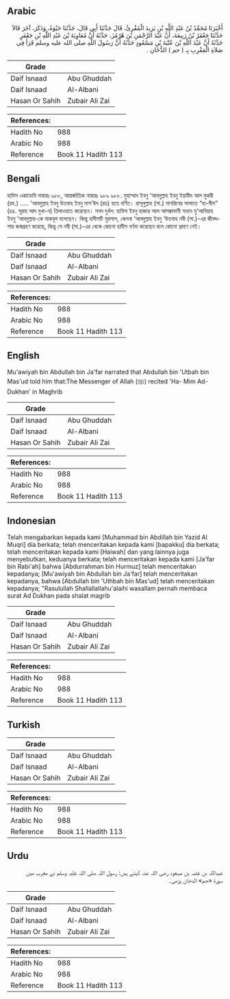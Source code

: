 ## Arabic


<div dir="rtl" lang="ar" style={{fontSize:'larger',backgroundColor:'#f8f9fa',padding:20}}>
أَخْبَرَنَا مُحَمَّدُ بْنُ عَبْدِ اللَّهِ بْنِ يَزِيدَ الْمُقْرِئُ، قَالَ حَدَّثَنَا أَبِي قَالَ، حَدَّثَنَا حَيْوَةُ، وَذَكَرَ، آخَرَ قَالاَ حَدَّثَنَا جَعْفَرُ بْنُ رَبِيعَةَ، أَنَّ عَبْدَ الرَّحْمَنِ بْنَ هُرْمُزَ، حَدَّثَهُ أَنَّ مُعَاوِيَةَ بْنَ عَبْدِ اللَّهِ بْنِ جَعْفَرٍ حَدَّثَهُ أَنَّ عَبْدَ اللَّهِ بْنَ عُتْبَةَ بْنِ مَسْعُودٍ حَدَّثَهُ أَنَّ رَسُولَ اللَّهِ صلى الله عليه وسلم قَرَأَ فِي صَلاَةِ الْمَغْرِبِ بِـ ‏(‏ حم ‏)‏ الدُّخَانِ ‏.‏
</div>
<div style={{backgroundColor:'#f8f9fa',padding:20, marginBottom: 10}}><table> <thead> <tr> <th>Grade</th> <th></th> </tr> </thead> <tbody> <tr><td>Daif Isnaad</td><td>Abu Ghuddah</td></tr><tr><td>Daif Isnaad</td><td>Al-Albani</td></tr><tr><td>Hasan Or Sahih</td><td>Zubair Ali Zai</td></tr></tbody></table><table> <thead> <tr> <th>References:</th> <th></th> </tr> </thead> <tbody><tr><td>Hadith No</td><td>988</td></tr><tr><td>Arabic No</td><td>988</td></tr><tr><td>Reference</td><td>Book 11 Hadith 113</td></tr></tbody></table></div>

## Bengali


<div dir="ltr" lang="bn" style={{fontSize:'larger',backgroundColor:'#f8f9fa',padding:20}}>
হাদিস একাডেমি নাম্বারঃ ৯৮৮, আন্তর্জাতিক নাম্বারঃ ৯৮৯ ৯৮৮. মুহাম্মাদ ইবনু 'আবদুল্লাহ ইবনু ইয়াযীদ আল মুকরী (রহ.) ..... 'আবদুল্লাহ ইবনু উতবাহ ইবনু মাস’উদ (রাঃ) হতে বর্ণিত। রাসূলুল্লাহ (সা.) মাগরিবের সালাতে “হা-মীম” (৪৪. সূরাহ আদ দুখা-ন) তিলাওয়াত করেছেন। সনদ দুর্বল: হাফিয ইবনু হাজার আল আসক্বালানী সনদে মু'আবিয়াহ ইবনু 'আবদুল্লাহ-কে মাকবূল বলেছেন। কিন্তু হাদীসটি মুরসাল, কেননা ‘আবদুল্লাহ ইবনু ‘উতবাহ নবী (সা.)-এর জীবদ্দশায় জন্মগ্রহণ করেছে, কিন্তু সে নবী (সা.)-এর থেকে কোনো হাদীস বর্ণনা করেছেন বলে কোনো প্রমাণ নেই।
</div>
<div style={{backgroundColor:'#f8f9fa',padding:20, marginBottom: 10}}><table> <thead> <tr> <th>Grade</th> <th></th> </tr> </thead> <tbody> <tr><td>Daif Isnaad</td><td>Abu Ghuddah</td></tr><tr><td>Daif Isnaad</td><td>Al-Albani</td></tr><tr><td>Hasan Or Sahih</td><td>Zubair Ali Zai</td></tr></tbody></table><table> <thead> <tr> <th>References:</th> <th></th> </tr> </thead> <tbody><tr><td>Hadith No</td><td>988</td></tr><tr><td>Arabic No</td><td>988</td></tr><tr><td>Reference</td><td>Book 11 Hadith 113</td></tr></tbody></table></div>

## English


<div dir="ltr" lang="en" style={{fontSize:'larger',backgroundColor:'#f8f9fa',padding:20}}>
Mu'awiyah bin Abdullah bin Ja'far narrated that Abdullah bin 'Utbah bin Mas'ud told him that:The Messenger of Allah (ﷺ) recited 'Ha- Mim Ad-Dukhan' in Maghrib
</div>
<div style={{backgroundColor:'#f8f9fa',padding:20, marginBottom: 10}}><table> <thead> <tr> <th>Grade</th> <th></th> </tr> </thead> <tbody> <tr><td>Daif Isnaad</td><td>Abu Ghuddah</td></tr><tr><td>Daif Isnaad</td><td>Al-Albani</td></tr><tr><td>Hasan Or Sahih</td><td>Zubair Ali Zai</td></tr></tbody></table><table> <thead> <tr> <th>References:</th> <th></th> </tr> </thead> <tbody><tr><td>Hadith No</td><td>988</td></tr><tr><td>Arabic No</td><td>988</td></tr><tr><td>Reference</td><td>Book 11 Hadith 113</td></tr></tbody></table></div>

## Indonesian


<div dir="ltr" lang="id" style={{fontSize:'larger',backgroundColor:'#f8f9fa',padding:20}}>
Telah mengabarkan kepada kami [Muhammad bin Abdillah bin Yazid Al Muqri] dia berkata; telah menceritakan kepada kami [bapakku] dia berkata; telah menceritakan kepada kami [Haiwah] dan yang lainnya juga menyebutkan, keduanya berkata; telah menceritakan kepada kami [Ja'far bin Rabi'ah] bahwa [Abdurrahman bin Hurmuz] telah menceritakan kepadanya; [Mu'awiyah bin Abdullah bin Ja'far] telah menceritakan kepadanya, bahwa [Abdullah bin 'Uthbah bin Mas'ud] telah menceritakan kepadanya; "Rasulullah Shallallallahu'alaihi wasallam pernah membaca surat Ad Dukhan pada shalat magrib
</div>
<div style={{backgroundColor:'#f8f9fa',padding:20, marginBottom: 10}}><table> <thead> <tr> <th>Grade</th> <th></th> </tr> </thead> <tbody> <tr><td>Daif Isnaad</td><td>Abu Ghuddah</td></tr><tr><td>Daif Isnaad</td><td>Al-Albani</td></tr><tr><td>Hasan Or Sahih</td><td>Zubair Ali Zai</td></tr></tbody></table><table> <thead> <tr> <th>References:</th> <th></th> </tr> </thead> <tbody><tr><td>Hadith No</td><td>988</td></tr><tr><td>Arabic No</td><td>988</td></tr><tr><td>Reference</td><td>Book 11 Hadith 113</td></tr></tbody></table></div>

## Turkish


<div dir="ltr" lang="tr" style={{fontSize:'larger',backgroundColor:'#f8f9fa',padding:20}}>

</div>
<div style={{backgroundColor:'#f8f9fa',padding:20, marginBottom: 10}}><table> <thead> <tr> <th>Grade</th> <th></th> </tr> </thead> <tbody> <tr><td>Daif Isnaad</td><td>Abu Ghuddah</td></tr><tr><td>Daif Isnaad</td><td>Al-Albani</td></tr><tr><td>Hasan Or Sahih</td><td>Zubair Ali Zai</td></tr></tbody></table><table> <thead> <tr> <th>References:</th> <th></th> </tr> </thead> <tbody><tr><td>Hadith No</td><td>988</td></tr><tr><td>Arabic No</td><td>988</td></tr><tr><td>Reference</td><td>Book 11 Hadith 113</td></tr></tbody></table></div>

## Urdu


<div dir="rtl" lang="ur" style={{fontSize:'larger',backgroundColor:'#f8f9fa',padding:20}}>
عبداللہ بن عتبہ بن مسعود رضی اللہ عنہ کہتے ہیں: رسول اللہ صلی اللہ علیہ وسلم نے مغرب میں سورۃ «حم» الدخان پڑھی۔
</div>
<div style={{backgroundColor:'#f8f9fa',padding:20, marginBottom: 10}}><table> <thead> <tr> <th>Grade</th> <th></th> </tr> </thead> <tbody> <tr><td>Daif Isnaad</td><td>Abu Ghuddah</td></tr><tr><td>Daif Isnaad</td><td>Al-Albani</td></tr><tr><td>Hasan Or Sahih</td><td>Zubair Ali Zai</td></tr></tbody></table><table> <thead> <tr> <th>References:</th> <th></th> </tr> </thead> <tbody><tr><td>Hadith No</td><td>988</td></tr><tr><td>Arabic No</td><td>988</td></tr><tr><td>Reference</td><td>Book 11 Hadith 113</td></tr></tbody></table></div>